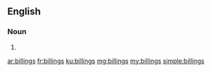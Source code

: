 ==English==

===Noun===
{{head|en|plural}}

# {{plural of|billing|lang=en|nocat=1}}

[[ar:billings]]
[[fr:billings]]
[[ku:billings]]
[[mg:billings]]
[[my:billings]]
[[simple:billings]]